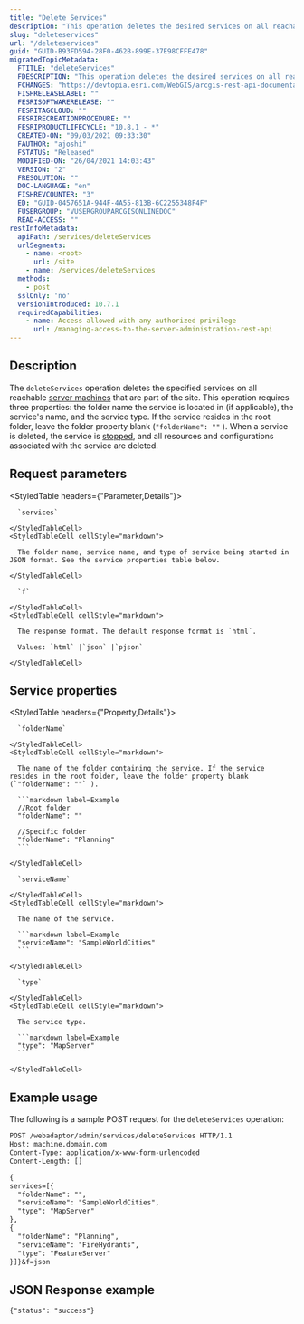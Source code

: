 ```yaml
---
title: "Delete Services"
description: "This operation deletes the desired services on all reachable server machines in the cluster."
slug: "deleteservices"
url: "/deleteservices"
guid: "GUID-B93FD594-28F0-462B-899E-37E98CFFE478"
migratedTopicMetadata:
  FTITLE: "deleteServices"
  FDESCRIPTION: "This operation deletes the desired services on all reachable server machines in the cluster. This operation requires three properties: folder name, service name, and service type. When a service is deleted the service is stopped and all resources and configurations associated with the service are deleted."
  FCHANGES: "https://devtopia.esri.com/WebGIS/arcgis-rest-api-documentation/issues/423"
  FISHRELEASELABEL: ""
  FESRISOFTWARERELEASE: ""
  FESRITAGCLOUD: ""
  FESRIRECREATIONPROCEDURE: ""
  FESRIPRODUCTLIFECYCLE: "10.8.1 - *"
  CREATED-ON: "09/03/2021 09:33:30"
  FAUTHOR: "ajoshi"
  FSTATUS: "Released"
  MODIFIED-ON: "26/04/2021 14:03:43"
  VERSION: "2"
  FRESOLUTION: ""
  DOC-LANGUAGE: "en"
  FISHREVCOUNTER: "3"
  ED: "GUID-0457651A-944F-4A55-813B-6C2255348F4F"
  FUSERGROUP: "VUSERGROUPARCGISONLINEDOC"
  READ-ACCESS: ""
restInfoMetadata:
  apiPath: /services/deleteServices
  urlSegments:
    - name: <root>
      url: /site
    - name: /services/deleteServices
  methods:
    - post
  sslOnly: 'no'
  versionIntroduced: 10.7.1
  requiredCapabilities:
    - name: Access allowed with any authorized privilege
      url: /managing-access-to-the-server-administration-rest-api
---
```


## Description

The `deleteServices` operation deletes the specified services on all reachable [server machines](/machines) that are part of the site. This operation requires three properties: the folder name the service is located in (if applicable), the service's name, and the service type. If the service resides in the root folder, leave the folder property blank (`"folderName": ""` ). When a service is deleted, the service is [stopped](/stopservice), and all resources and configurations associated with the service are deleted.


##  Request parameters

<StyledTable headers={"Parameter,Details"}>
  <StyledTableRow>
    <StyledTableCell cellStyle="markdown">

      `services` 

    </StyledTableCell>
    <StyledTableCell cellStyle="markdown">

      The folder name, service name, and type of service being started in JSON format. See the service properties table below.

    </StyledTableCell>
  </StyledTableRow>
  <StyledTableRow>
    <StyledTableCell cellStyle="markdown">

      `f` 

    </StyledTableCell>
    <StyledTableCell cellStyle="markdown">

      The response format. The default response format is `html`.

      Values: `html` |`json` |`pjson`

    </StyledTableCell>
  </StyledTableRow>
</StyledTable>


##  Service properties

<StyledTable headers={"Property,Details"}>
  <StyledTableRow>
    <StyledTableCell cellStyle="markdown">

      `folderName` 

    </StyledTableCell>
    <StyledTableCell cellStyle="markdown">

      The name of the folder containing the service. If the service resides in the root folder, leave the folder property blank (`"folderName": ""` ).

      ```markdown label=Example
      //Root folder
      "folderName": ""

      //Specific folder
      "folderName": "Planning"
      ```

    </StyledTableCell>
  </StyledTableRow>
  <StyledTableRow>
    <StyledTableCell cellStyle="markdown">

      `serviceName` 

    </StyledTableCell>
    <StyledTableCell cellStyle="markdown">

      The name of the service.

      ```markdown label=Example
      "serviceName": "SampleWorldCities"
      ```

    </StyledTableCell>
  </StyledTableRow>
  <StyledTableRow>
    <StyledTableCell cellStyle="markdown">

      `type` 

    </StyledTableCell>
    <StyledTableCell cellStyle="markdown">

      The service type.

      ```markdown label=Example
      "type": "MapServer"
      ```

    </StyledTableCell>
  </StyledTableRow>
</StyledTable>


## Example usage

The following is a sample POST request for the `deleteServices` operation:

```markdown
POST /webadaptor/admin/services/deleteServices HTTP/1.1
Host: machine.domain.com
Content-Type: application/x-www-form-urlencoded
Content-Length: []

{
services=[{
  "folderName": "",
  "serviceName": "SampleWorldCities",
  "type": "MapServer"
},
{
  "folderName": "Planning",
  "serviceName": "FireHydrants",
  "type": "FeatureServer"
}]}&f=json
```

## JSON Response example

```other
{"status": "success"}
```
